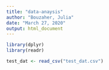 ```yaml
---
title: "data-anaysis"
author: "Bouzaher, Julia"
date: "March 27, 2020"
output: html_document
---
```


```r
library(dplyr)
library(readr)

test_dat <- read_csv("test_dat.csv")


```